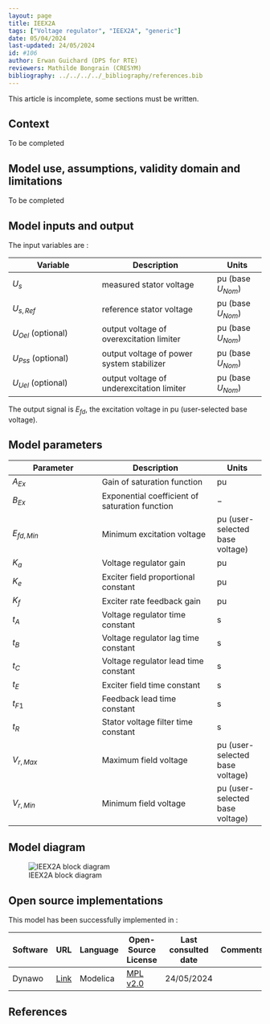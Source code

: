 ```yaml
---
layout: page
title: IEEX2A
tags: ["Voltage regulator", "IEEX2A", "generic"]
date: 05/04/2024
last-updated: 24/05/2024
id: #106
author: Erwan Guichard (DPS for RTE)
reviewers: Mathilde Bongrain (CRESYM)
bibliography: ../../../../_bibliography/references.bib
---
```


This article is incomplete, some sections must be written.

## Context

To be completed

## Model use, assumptions, validity domain and limitations

To be completed

## Model inputs and output

The input variables are :

| Variable | Description | Units |
|-----------|--------------| ------|
|$U_s$ |measured stator voltage | $\text{pu}$ (base $U_{Nom}$)|
|$U_{s,Ref}$ |reference stator voltage|$\text{pu}$ (base $U_{Nom}$)|
|$U_{Oel}$ (optional) |output voltage of overexcitation limiter|$\text{pu}$ (base $U_{Nom}$)|
|$U_{Pss}$ (optional) |output voltage of power system stabilizer|$\text{pu}$ (base $U_{Nom}$)|
|$U_{Uel}$ (optional) |output voltage of underexcitation limiter|$\text{pu}$ (base $U_{Nom}$)|

The output signal is $E_{fd}$, the excitation voltage in $\text{pu}$ (user-selected base voltage).

## Model parameters

| Parameter | Description | Units |
|-----------|--------------| ------|
|$A_{Ex}$ |Gain of saturation function|$\text{pu}$|
|$B_{Ex}$ |Exponential coefficient of saturation function|$-$|
|$E_{fd,Min}$ |Minimum excitation voltage|$\text{pu}$ (user-selected base voltage)|
|$K_a$ |Voltage regulator gain|$\text{pu}$|
|$K_e$ |Exciter field proportional constant|$\text{pu}$|
|$K_f$ |Exciter rate feedback gain|$\text{pu}$|
|$t_A$ |Voltage regulator time constant|$\text{s}$|
|$t_B$ |Voltage regulator lag time constant|$\text{s}$|
|$t_C$ |Voltage regulator lead time constant|$\text{s}$|
|$t_E$ |Exciter field time constant|$\text{s}$|
|$t_{F1}$ |Feedback lead time constant|$\text{s}$|
|$t_R$ |Stator voltage filter time constant|$\text{s}$|
|$V_{r,Max}$ |Maximum field voltage|$\text{pu}$ (user-selected base voltage)|
|$V_{r,Min}$ |Minimum field voltage|$\text{pu}$ (user-selected base voltage)|

## Model diagram

![IEEX2A block diagram](IEEX2A.drawio.svg){#fig-ieex2a-diagram}

## Open source implementations

This model has been successfully implemented in :

| Software      | URL | Language | Open-Source License | Last consulted date | Comments |
| ------------- | --- | -------- | ------------------- | ------------------- | -------- |
| Dynawo | [Link](https://github.com/dynawo/dynawo) | Modelica | [MPL v2.0](https://www.mozilla.org/en-US/MPL/2.0/)  | 24/05/2024 |  |

## References

::: {#refs}
::: 
